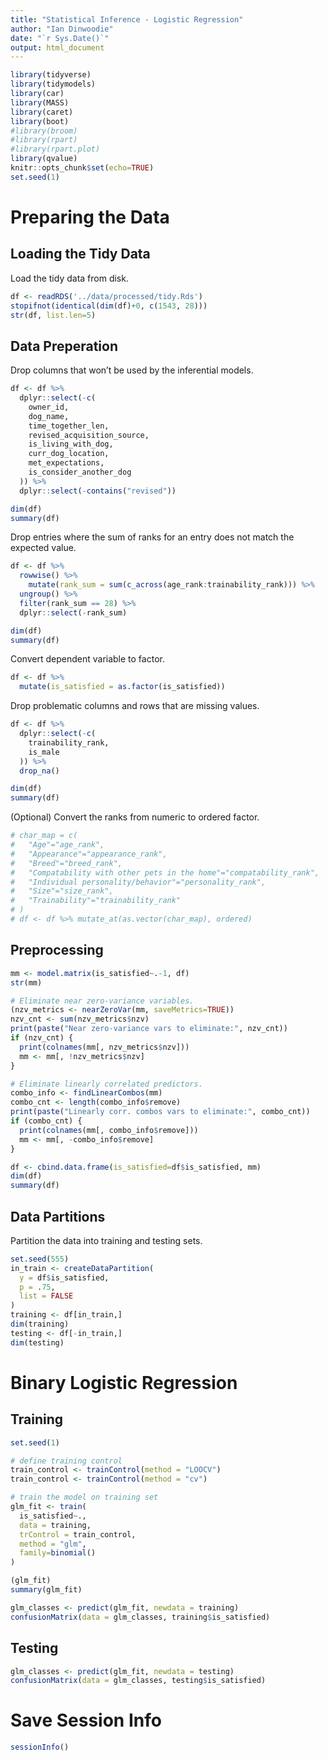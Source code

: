 ```yaml
---
title: "Statistical Inference - Logistic Regression"
author: "Ian Dinwoodie"
date: "`r Sys.Date()`"
output: html_document
---
```


```r
library(tidyverse)
library(tidymodels)
library(car)
library(MASS)
library(caret)
library(boot)
#library(broom)
#library(rpart)
#library(rpart.plot)
library(qvalue)
knitr::opts_chunk$set(echo=TRUE)
set.seed(1)
```

# Preparing the Data

## Loading the Tidy Data

Load the tidy data from disk.

```r
df <- readRDS('../data/processed/tidy.Rds')
stopifnot(identical(dim(df)+0, c(1543, 28)))
str(df, list.len=5)
```

## Data Preperation

Drop columns that won't be used by the inferential models.

```r
df <- df %>%
  dplyr::select(-c(
    owner_id,
    dog_name,
    time_together_len,
    revised_acquisition_source,
    is_living_with_dog,
    curr_dog_location,
    met_expectations,
    is_consider_another_dog
  )) %>%
  dplyr::select(-contains("revised"))

dim(df)
summary(df)
```

Drop entries where the sum of ranks for an entry does not match the expected
value.

```r
df <- df %>%
  rowwise() %>%
    mutate(rank_sum = sum(c_across(age_rank:trainability_rank))) %>%
  ungroup() %>%
  filter(rank_sum == 28) %>%
  dplyr::select(-rank_sum)

dim(df)
summary(df)
```

Convert dependent variable to factor.

```r
df <- df %>%
  mutate(is_satisfied = as.factor(is_satisfied))
```

Drop problematic columns and rows that are missing values.

```r
df <- df %>%
  dplyr::select(-c(
    trainability_rank,
    is_male
  )) %>%
  drop_na()

dim(df)
summary(df)
```

(Optional) Convert the ranks from numeric to ordered factor.

```r
# char_map = c(
#   "Age"="age_rank",
#   "Appearance"="appearance_rank",
#   "Breed"="breed_rank",
#   "Compatability with other pets in the home"="compatability_rank",
#   "Individual personality/behavior"="personality_rank",
#   "Size"="size_rank",
#   "Trainability"="trainability_rank"
# )
# df <- df %>% mutate_at(as.vector(char_map), ordered)
```

## Preprocessing

```r
mm <- model.matrix(is_satisfied~.-1, df)
str(mm)
```

```r
# Eliminate near zero-variance variables.
(nzv_metrics <- nearZeroVar(mm, saveMetrics=TRUE))
nzv_cnt <- sum(nzv_metrics$nzv)
print(paste("Near zero-variance vars to eliminate:", nzv_cnt))
if (nzv_cnt) {
  print(colnames(mm[, nzv_metrics$nzv]))
  mm <- mm[, !nzv_metrics$nzv]
}

# Eliminate linearly correlated predictors.
combo_info <- findLinearCombos(mm)
combo_cnt <- length(combo_info$remove)
print(paste("Linearly corr. combos vars to eliminate:", combo_cnt))
if (combo_cnt) {
  print(colnames(mm[, combo_info$remove]))
  mm <- mm[, -combo_info$remove]
}
```

```r
df <- cbind.data.frame(is_satisfied=df$is_satisfied, mm)
dim(df)
summary(df)
```

## Data Partitions

Partition the data into training and testing sets.

```r
set.seed(555)
in_train <- createDataPartition(
  y = df$is_satisfied,
  p = .75,
  list = FALSE
)
training <- df[in_train,]
dim(training)
testing <- df[-in_train,]
dim(testing)
```

# Binary Logistic Regression

## Training

```r
set.seed(1)

# define training control
train_control <- trainControl(method = "LOOCV")
train_control <- trainControl(method = "cv")

# train the model on training set
glm_fit <- train(
  is_satisfied~.,
  data = training,
  trControl = train_control,
  method = "glm",
  family=binomial()
)

(glm_fit)
summary(glm_fit)
```

```r
glm_classes <- predict(glm_fit, newdata = training)
confusionMatrix(data = glm_classes, training$is_satisfied)
```

## Testing

```r
glm_classes <- predict(glm_fit, newdata = testing)
confusionMatrix(data = glm_classes, testing$is_satisfied)
```

# Save Session Info

```r
sessionInfo()
```

